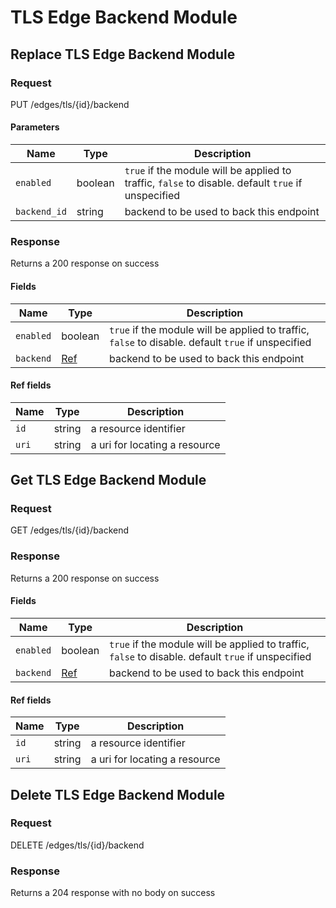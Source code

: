 

# TLS Edge Backend Module

## Replace TLS Edge Backend Module



### Request

PUT /edges/tls/\{id\}/backend

<TLSEdgeBackendModuleReplaceRequest />

#### Parameters

| Name | Type | Description |
|---|---|---|
| `enabled` | boolean | `true` if the module will be applied to traffic, `false` to disable. default `true` if unspecified |
| `backend_id` | string | backend to be used to back this endpoint |

### Response

Returns a 200 response on success

<TLSEdgeBackendModuleReplaceResponse />

#### Fields

| Name | Type | Description |
|---|---|---|
| `enabled` | boolean | `true` if the module will be applied to traffic, `false` to disable. default `true` if unspecified |
| `backend` | [Ref](#ref-fields) | backend to be used to back this endpoint |

#### Ref fields

| Name | Type | Description |
|---|---|---|
| `id` | string | a resource identifier |
| `uri` | string | a uri for locating a resource |

## Get TLS Edge Backend Module



### Request

GET /edges/tls/\{id\}/backend

<TLSEdgeBackendModuleGetRequest />

### Response

Returns a 200 response on success

<TLSEdgeBackendModuleGetResponse />

#### Fields

| Name | Type | Description |
|---|---|---|
| `enabled` | boolean | `true` if the module will be applied to traffic, `false` to disable. default `true` if unspecified |
| `backend` | [Ref](#ref-fields) | backend to be used to back this endpoint |

#### Ref fields

| Name | Type | Description |
|---|---|---|
| `id` | string | a resource identifier |
| `uri` | string | a uri for locating a resource |

## Delete TLS Edge Backend Module



### Request

DELETE /edges/tls/\{id\}/backend

<TLSEdgeBackendModuleDeleteRequest />

### Response

Returns a 204 response with no body on success
